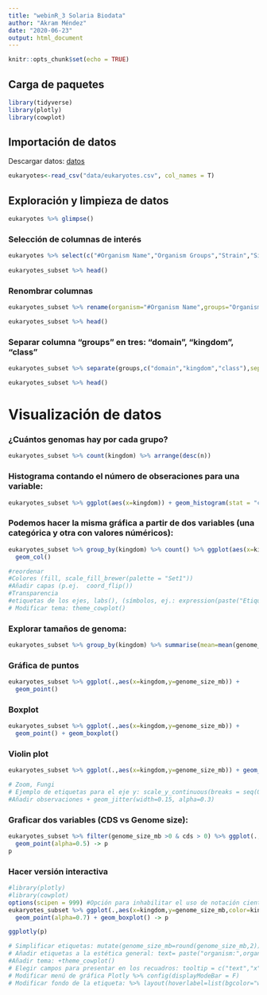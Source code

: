 ```yaml
---
title: "webinR_3 Solaria Biodata"
author: "Akram Méndez"
date: "2020-06-23"
output: html_document
---
```


```r
knitr::opts_chunk$set(echo = TRUE)
```

## Carga de paquetes
```r
library(tidyverse)
library(plotly)
library(cowplot)
```

##  Importación de datos
Descargar datos:
[datos](https://www.kaggle.com/camnugent/genome-information-for-sequenced-organisms)

```r
eukaryotes<-read_csv("data/eukaryotes.csv", col_names = T)
```

## Exploración y limpieza de datos

```r
eukaryotes %>% glimpse()

```

### Selección de columnas de interés
```r
eukaryotes %>% select(c("#Organism Name","Organism Groups","Strain","Size(Mb)","GC%","CDS")) -> eukaryotes_subset
  
eukaryotes_subset %>% head()

```

### Renombrar columnas
```r
eukaryotes_subset %>% rename(organism="#Organism Name",groups="Organism Groups",genome_size_mb="Size(Mb)",gc_percent="GC%") %>% rename_with(tolower) -> eukaryotes_subset

eukaryotes_subset %>% head()
```

### Separar columna "groups" en tres: "domain", "kingdom", "class"

```r
eukaryotes_subset %>% separate(groups,c("domain","kingdom","class"),sep = ";") -> eukaryotes_subset

eukaryotes_subset %>% head()
```

# Visualización de datos
### ¿Cuántos genomas hay por cada grupo?
```r
eukaryotes_subset %>% count(kingdom) %>% arrange(desc(n))
```

### Histograma contando el número de obseraciones para una variable:
```r
eukaryotes_subset %>% ggplot(aes(x=kingdom)) + geom_histogram(stat = "count")
```

### Podemos hacer la misma gráfica a partir de dos variables (una categórica y otra con valores núméricos): 
```r
eukaryotes_subset %>% group_by(kingdom) %>% count() %>% ggplot(aes(x=kingdom,y=n)) + 
  geom_col()

#reordenar
#Colores (fill, scale_fill_brewer(palette = "Set1"))
#Añadir capas (p.ej.  coord_flip())
#Transparencia  
#etiquetas de los ejes, labs(), (símbolos, ej.: expression(paste("Etiqueta ",mu)))
# Modificar tema: theme_cowplot()
```


### Explorar tamaños de genoma:
```r
eukaryotes_subset %>% group_by(kingdom) %>% summarise(mean=mean(genome_size_mb),sd=sd(genome_size_mb),max=max(genome_size_mb),min=min(genome_size_mb))
```

### Gráfica de puntos
```r
eukaryotes_subset %>% ggplot(.,aes(x=kingdom,y=genome_size_mb)) +
  geom_point()


```

### Boxplot
```r
eukaryotes_subset %>% ggplot(.,aes(x=kingdom,y=genome_size_mb)) +
  geom_point() + geom_boxplot()
```

### Violin plot
```r

eukaryotes_subset %>% ggplot(.,aes(x=kingdom,y=genome_size_mb)) + geom_violin()

# Zoom, Fungi
# Ejemplo de etiquetas para el eje y: scale_y_continuous(breaks = seq(0,250,by=30))
#Añadir observaciones + geom_jitter(width=0.15, alpha=0.3)
```

### Graficar dos variables (CDS vs Genome size):
```r
eukaryotes_subset %>% filter(genome_size_mb >0 & cds > 0) %>% ggplot(.,aes(x=cds,y=genome_size_mb,color=kingdom, size=cds)) +
  geom_point(alpha=0.5) -> p
p
```
### Hacer versión interactiva
```r
#library(plotly)
#library(cowplot)
options(scipen = 999) #Opción para inhabilitar el uso de notación científica (se usará para mostrar los valores decimales en las etiquetas)
eukaryotes_subset %>% ggplot(.,aes(x=kingdom,y=genome_size_mb,color=kingdom)) +
  geom_point(alpha=0.7) + geom_boxplot() -> p

ggplotly(p) 

# Simplificar etiquetas: mutate(genome_size_mb=round(genome_size_mb,2))
# Añadir etiquetas a la estética general: text= paste("organism:",organism,"\ncds:",cds)
#Añadir tema: +theme_cowplot()
# Elegir campos para presentar en los recuadros: tooltip = c("text","x","y")
# Modificar menú de gráfica Plotly %>% config(displayModeBar = F) 
# Modificar fondo de la etiqueta: %>% layout(hoverlabel=list(bgcolor="white"))
```


